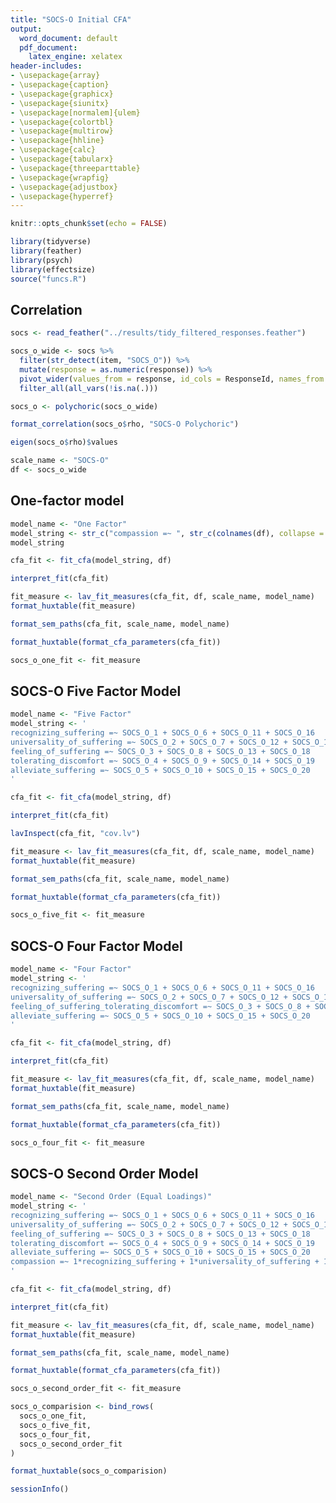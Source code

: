 ```yaml
---
title: "SOCS-O Initial CFA"
output:
  word_document: default
  pdf_document:
    latex_engine: xelatex
header-includes:
- \usepackage{array}
- \usepackage{caption}
- \usepackage{graphicx}
- \usepackage{siunitx}
- \usepackage[normalem]{ulem}
- \usepackage{colortbl}
- \usepackage{multirow}
- \usepackage{hhline}
- \usepackage{calc}
- \usepackage{tabularx}
- \usepackage{threeparttable}
- \usepackage{wrapfig}
- \usepackage{adjustbox}
- \usepackage{hyperref}
---
```


```r
knitr::opts_chunk$set(echo = FALSE)
```

```r
library(tidyverse)
library(feather)
library(psych)
library(effectsize)
source("funcs.R")
```

## Correlation

```r
socs <- read_feather("../results/tidy_filtered_responses.feather")
```

```r
socs_o_wide <- socs %>% 
  filter(str_detect(item, "SOCS_O")) %>% 
  mutate(response = as.numeric(response)) %>%
  pivot_wider(values_from = response, id_cols = ResponseId, names_from = item) %>% 
  filter_all(all_vars(!is.na(.)))
```

```r
socs_o <- polychoric(socs_o_wide)
```

```r
format_correlation(socs_o$rho, "SOCS-O Polychoric")
```

```r
eigen(socs_o$rho)$values
```

```r
scale_name <- "SOCS-O"
df <- socs_o_wide
```

## One-factor model

```r
model_name <- "One Factor"
model_string <- str_c("compassion =~ ", str_c(colnames(df), collapse = " + "))
model_string
```

```r
cfa_fit <- fit_cfa(model_string, df)
```

```r
interpret_fit(cfa_fit)
```

```r
fit_measure <- lav_fit_measures(cfa_fit, df, scale_name, model_name)
format_huxtable(fit_measure)
```

```r
format_sem_paths(cfa_fit, scale_name, model_name)
```

```r
format_huxtable(format_cfa_parameters(cfa_fit))
```

```r
socs_o_one_fit <- fit_measure
```

## SOCS-O Five Factor Model

```r
model_name <- "Five Factor"
model_string <- '
recognizing_suffering =~ SOCS_O_1 + SOCS_O_6 + SOCS_O_11 + SOCS_O_16
universality_of_suffering =~ SOCS_O_2 + SOCS_O_7 + SOCS_O_12 + SOCS_O_17
feeling_of_suffering =~ SOCS_O_3 + SOCS_O_8 + SOCS_O_13 + SOCS_O_18
tolerating_discomfort =~ SOCS_O_4 + SOCS_O_9 + SOCS_O_14 + SOCS_O_19
alleviate_suffering =~ SOCS_O_5 + SOCS_O_10 + SOCS_O_15 + SOCS_O_20
'
```

```r
cfa_fit <- fit_cfa(model_string, df)
```

```r
interpret_fit(cfa_fit)
```

```r
lavInspect(cfa_fit, "cov.lv")
```

```r
fit_measure <- lav_fit_measures(cfa_fit, df, scale_name, model_name)
format_huxtable(fit_measure)
```

```r
format_sem_paths(cfa_fit, scale_name, model_name)
```

```r
format_huxtable(format_cfa_parameters(cfa_fit))
```

```r
socs_o_five_fit <- fit_measure
```

## SOCS-O Four Factor Model

```r
model_name <- "Four Factor"
model_string <- '
recognizing_suffering =~ SOCS_O_1 + SOCS_O_6 + SOCS_O_11 + SOCS_O_16
universality_of_suffering =~ SOCS_O_2 + SOCS_O_7 + SOCS_O_12 + SOCS_O_17
feeling_of_suffering_tolerating_discomfort =~ SOCS_O_3 + SOCS_O_8 + SOCS_O_13 + SOCS_O_18 + SOCS_O_4 + SOCS_O_9 + SOCS_O_14 + SOCS_O_19
alleviate_suffering =~ SOCS_O_5 + SOCS_O_10 + SOCS_O_15 + SOCS_O_20
'
```

```r
cfa_fit <- fit_cfa(model_string, df)
```

```r
interpret_fit(cfa_fit)
```

```r
fit_measure <- lav_fit_measures(cfa_fit, df, scale_name, model_name)
format_huxtable(fit_measure)
```

```r
format_sem_paths(cfa_fit, scale_name, model_name)
```

```r
format_huxtable(format_cfa_parameters(cfa_fit))
```

```r
socs_o_four_fit <- fit_measure
```

## SOCS-O Second Order Model

```r
model_name <- "Second Order (Equal Loadings)"
model_string <- '
recognizing_suffering =~ SOCS_O_1 + SOCS_O_6 + SOCS_O_11 + SOCS_O_16
universality_of_suffering =~ SOCS_O_2 + SOCS_O_7 + SOCS_O_12 + SOCS_O_17
feeling_of_suffering =~ SOCS_O_3 + SOCS_O_8 + SOCS_O_13 + SOCS_O_18
tolerating_discomfort =~ SOCS_O_4 + SOCS_O_9 + SOCS_O_14 + SOCS_O_19
alleviate_suffering =~ SOCS_O_5 + SOCS_O_10 + SOCS_O_15 + SOCS_O_20
compassion =~ 1*recognizing_suffering + 1*universality_of_suffering + 1*feeling_of_suffering + 1*tolerating_discomfort + 1*alleviate_suffering
'
```

```r
cfa_fit <- fit_cfa(model_string, df)
```

```r
interpret_fit(cfa_fit)
```

```r
fit_measure <- lav_fit_measures(cfa_fit, df, scale_name, model_name)
format_huxtable(fit_measure)
```

```r
format_sem_paths(cfa_fit, scale_name, model_name)
```

```r
format_huxtable(format_cfa_parameters(cfa_fit))
```

```r
socs_o_second_order_fit <- fit_measure
```

```r
socs_o_comparision <- bind_rows(
  socs_o_one_fit,
  socs_o_five_fit,
  socs_o_four_fit,
  socs_o_second_order_fit
)

format_huxtable(socs_o_comparision)
```

```r
sessionInfo()
```
